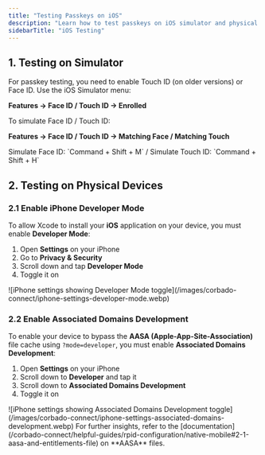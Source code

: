 ```yaml
---
title: "Testing Passkeys on iOS"
description: "Learn how to test passkeys on iOS simulator and physical devices."
sidebarTitle: "iOS Testing"
---
```


## 1. Testing on Simulator

For passkey testing, you need to enable Touch ID (on older versions) or Face ID. Use the iOS Simulator menu:

**Features → Face ID / Touch ID → Enrolled**

To simulate Face ID / Touch ID: 

**Features → Face ID / Touch ID → Matching Face / Matching Touch**

<Note>
    Simulate Face ID: `Command + Shift + M` / Simulate Touch ID: `Command + Shift + H`
</Note>

## 2. Testing on Physical Devices

### 2.1 Enable iPhone Developer Mode

To allow Xcode to install your **iOS** application on your device, you must enable **Developer Mode**:

1. Open **Settings** on your iPhone
2. Go to **Privacy & Security**
3. Scroll down and tap **Developer Mode**
4. Toggle it on

<Frame caption="iPhone settings showing Developer Mode toggle">
![iPhone settings showing Developer Mode toggle](/images/corbado-connect/iphone-settings-developer-mode.webp)
</Frame>

### 2.2 Enable Associated Domains Development

To enable your device to bypass the **AASA (Apple-App-Site-Association)** file cache using `?mode=developer`, you must enable **Associated Domains Development**:

1. Open **Settings** on your iPhone
2. Scroll down to **Developer** and tap it
3. Scroll down to **Associated Domains Development**
4. Toggle it on

<Frame caption="iPhone settings showing Associated Domains Development toggle">
![iPhone settings showing Associated Domains Development toggle](/images/corbado-connect/iphone-settings-associated-domains-development.webp)
</Frame>

<Note>
    For further insights, refer to the [documentation](/corbado-connect/helpful-guides/rpid-configuration/native-mobile#2-1-aasa-and-entitlements-file) on **AASA** files.
</Note>